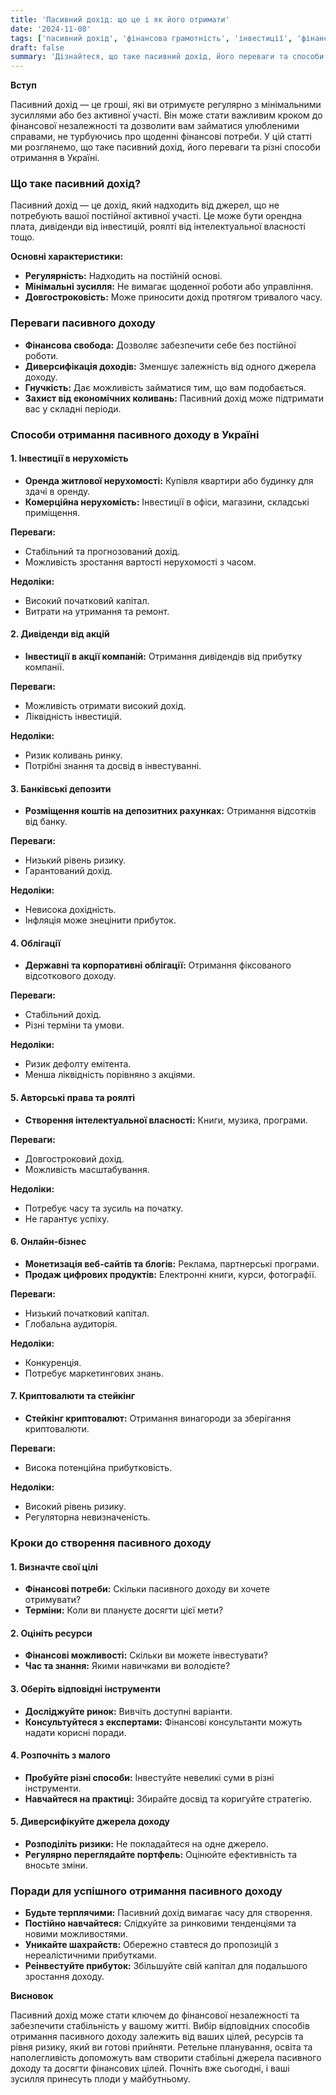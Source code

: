 ```yaml
---
title: 'Пасивний дохід: що це і як його отримати'
date: '2024-11-08'
tags: ['пасивний дохід', 'фінансова грамотність', 'інвестиції', 'фінансова незалежність', 'Україна']
draft: false
summary: 'Дізнайтеся, що таке пасивний дохід, його переваги та способи отримання в Україні. Практичні поради для тих, хто прагне фінансової незалежності та стабільності.'
---
```


**Вступ**

Пасивний дохід — це гроші, які ви отримуєте регулярно з мінімальними зусиллями або без активної участі. Він може стати важливим кроком до фінансової незалежності та дозволити вам займатися улюбленими справами, не турбуючись про щоденні фінансові потреби. У цій статті ми розглянемо, що таке пасивний дохід, його переваги та різні способи отримання в Україні.

### Що таке пасивний дохід?

Пасивний дохід — це дохід, який надходить від джерел, що не потребують вашої постійної активної участі. Це може бути орендна плата, дивіденди від інвестицій, роялті від інтелектуальної власності тощо.

**Основні характеристики:**

- **Регулярність:** Надходить на постійній основі.
- **Мінімальні зусилля:** Не вимагає щоденної роботи або управління.
- **Довгостроковість:** Може приносити дохід протягом тривалого часу.

### Переваги пасивного доходу

- **Фінансова свобода:** Дозволяє забезпечити себе без постійної роботи.
- **Диверсифікація доходів:** Зменшує залежність від одного джерела доходу.
- **Гнучкість:** Дає можливість займатися тим, що вам подобається.
- **Захист від економічних коливань:** Пасивний дохід може підтримати вас у складні періоди.

### Способи отримання пасивного доходу в Україні

#### 1. Інвестиції в нерухомість

- **Оренда житлової нерухомості:** Купівля квартири або будинку для здачі в оренду.
- **Комерційна нерухомість:** Інвестиції в офіси, магазини, складські приміщення.

**Переваги:**

- Стабільний та прогнозований дохід.
- Можливість зростання вартості нерухомості з часом.

**Недоліки:**

- Високий початковий капітал.
- Витрати на утримання та ремонт.

#### 2. Дивіденди від акцій

- **Інвестиції в акції компаній:** Отримання дивідендів від прибутку компанії.

**Переваги:**

- Можливість отримати високий дохід.
- Ліквідність інвестицій.

**Недоліки:**

- Ризик коливань ринку.
- Потрібні знання та досвід в інвестуванні.

#### 3. Банківські депозити

- **Розміщення коштів на депозитних рахунках:** Отримання відсотків від банку.

**Переваги:**

- Низький рівень ризику.
- Гарантований дохід.

**Недоліки:**

- Невисока дохідність.
- Інфляція може знецінити прибуток.

#### 4. Облігації

- **Державні та корпоративні облігації:** Отримання фіксованого відсоткового доходу.

**Переваги:**

- Стабільний дохід.
- Різні терміни та умови.

**Недоліки:**

- Ризик дефолту емітента.
- Менша ліквідність порівняно з акціями.

#### 5. Авторські права та роялті

- **Створення інтелектуальної власності:** Книги, музика, програми.

**Переваги:**

- Довгостроковий дохід.
- Можливість масштабування.

**Недоліки:**

- Потребує часу та зусиль на початку.
- Не гарантує успіху.

#### 6. Онлайн-бізнес

- **Монетизація веб-сайтів та блогів:** Реклама, партнерські програми.
- **Продаж цифрових продуктів:** Електронні книги, курси, фотографії.

**Переваги:**

- Низький початковий капітал.
- Глобальна аудиторія.

**Недоліки:**

- Конкуренція.
- Потребує маркетингових знань.

#### 7. Криптовалюти та стейкінг

- **Стейкінг криптовалют:** Отримання винагороди за зберігання криптовалюти.

**Переваги:**

- Висока потенційна прибутковість.

**Недоліки:**

- Високий рівень ризику.
- Регуляторна невизначеність.

### Кроки до створення пасивного доходу

#### 1. Визначте свої цілі

- **Фінансові потреби:** Скільки пасивного доходу ви хочете отримувати?
- **Терміни:** Коли ви плануєте досягти цієї мети?

#### 2. Оцініть ресурси

- **Фінансові можливості:** Скільки ви можете інвестувати?
- **Час та знання:** Якими навичками ви володієте?

#### 3. Оберіть відповідні інструменти

- **Досліджуйте ринок:** Вивчіть доступні варіанти.
- **Консультуйтеся з експертами:** Фінансові консультанти можуть надати корисні поради.

#### 4. Розпочніть з малого

- **Пробуйте різні способи:** Інвестуйте невеликі суми в різні інструменти.
- **Навчайтеся на практиці:** Збирайте досвід та коригуйте стратегію.

#### 5. Диверсифікуйте джерела доходу

- **Розподіліть ризики:** Не покладайтеся на одне джерело.
- **Регулярно переглядайте портфель:** Оцінюйте ефективність та вносьте зміни.

### Поради для успішного отримання пасивного доходу

- **Будьте терплячими:** Пасивний дохід вимагає часу для створення.
- **Постійно навчайтеся:** Слідкуйте за ринковими тенденціями та новими можливостями.
- **Уникайте шахрайств:** Обережно ставтеся до пропозицій з нереалістичними прибутками.
- **Реінвестуйте прибуток:** Збільшуйте свій капітал для подальшого зростання доходу.

**Висновок**

Пасивний дохід може стати ключем до фінансової незалежності та забезпечити стабільність у вашому житті. Вибір відповідних способів отримання пасивного доходу залежить від ваших цілей, ресурсів та рівня ризику, який ви готові прийняти. Ретельне планування, освіта та наполегливість допоможуть вам створити стабільні джерела пасивного доходу та досягти фінансових цілей. Почніть вже сьогодні, і ваші зусилля принесуть плоди у майбутньому.

